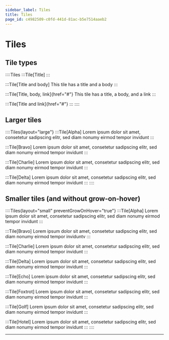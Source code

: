 ```yaml
---
sidebar_label: Tiles
title: Tiles
page_id: c4982509-c0fd-441d-81ac-b5e7514aaeb2
---
```


# Tiles
## Tile types
::::Tiles
:::Tile[Title]
:::

:::Tile[Title and body]
This tile has a title and a body
:::

:::Tile[Title, body, link]{href="#"}
This tile has a title, a body, and a link
:::

:::Tile[Title and link]{href="#"}
:::
::::

## Larger tiles
::::Tiles{layout="large"}
:::Tile[Alpha]
Lorem ipsum dolor sit amet, consetetur sadipscing elitr, sed diam nonumy eirmod tempor invidunt
:::

:::Tile[Bravo]
Lorem ipsum dolor sit amet, consetetur sadipscing elitr, sed diam nonumy eirmod tempor invidunt
:::

:::Tile[Charlie]
Lorem ipsum dolor sit amet, consetetur sadipscing elitr, sed diam nonumy eirmod tempor invidunt
:::

:::Tile[Delta]
Lorem ipsum dolor sit amet, consetetur sadipscing elitr, sed diam nonumy eirmod tempor invidunt
:::
::::

## Smaller tiles (and without grow-on-hover)
::::Tiles{layout="small" preventGrowOnHover="true"}
:::Tile[Alpha]
Lorem ipsum dolor sit amet, consetetur sadipscing elitr, sed diam nonumy eirmod tempor invidunt
:::

:::Tile[Bravo]
Lorem ipsum dolor sit amet, consetetur sadipscing elitr, sed diam nonumy eirmod tempor inviduntv
:::

:::Tile[Charlie]
Lorem ipsum dolor sit amet, consetetur sadipscing elitr, sed diam nonumy eirmod tempor invidunt
:::

:::Tile[Delta]
Lorem ipsum dolor sit amet, consetetur sadipscing elitr, sed diam nonumy eirmod tempor invidunt
:::

:::Tile[Echo]
Lorem ipsum dolor sit amet, consetetur sadipscing elitr, sed diam nonumy eirmod tempor invidunt
:::

:::Tile[Foxtrot]
Lorem ipsum dolor sit amet, consetetur sadipscing elitr, sed diam nonumy eirmod tempor invidunt
:::

:::Tile[Golf]
Lorem ipsum dolor sit amet, consetetur sadipscing elitr, sed diam nonumy eirmod tempor invidunt
:::

:::Tile[Hotel]
Lorem ipsum dolor sit amet, consetetur sadipscing elitr, sed diam nonumy eirmod tempor invidunt
:::
::::

---
